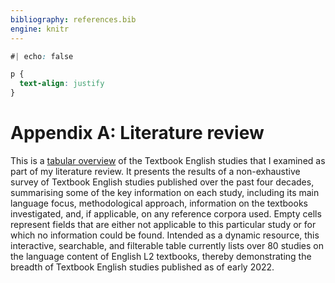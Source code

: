 ```yaml
---
bibliography: references.bib
engine: knitr
---
```


```css
#| echo: false

p {
  text-align: justify
}
```

# Appendix A: Literature review {.unnumbered}

This is a [tabular overview](https://elenlefoll.github.io/TextbookEnglish/LitReviewTable.html) of the Textbook English studies that I examined as part of my literature review. It presents the results of a non-exhaustive survey of Textbook English studies published over the past four decades, summarising some of the key information on each study, including its main language focus, methodological approach, information on the textbooks investigated, and, if applicable, on any reference corpora used. Empty cells represent fields that are either not applicable to this particular study or for which no information could be found. Intended as a dynamic resource, this interactive, searchable, and filterable table currently lists over 80 studies on the language content of English L2 textbooks, thereby demonstrating the breadth of Textbook English studies published as of early 2022.
